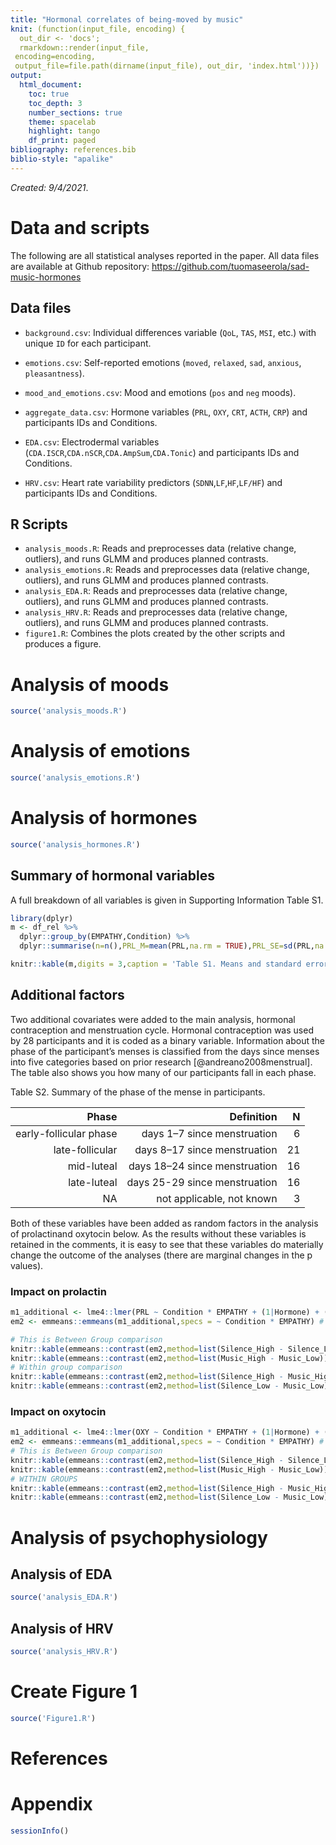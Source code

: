 ```yaml
---
title: "Hormonal correlates of being-moved by music"
knit: (function(input_file, encoding) {
  out_dir <- 'docs';
  rmarkdown::render(input_file,
 encoding=encoding,
 output_file=file.path(dirname(input_file), out_dir, 'index.html'))})
output: 
  html_document:
    toc: true
    toc_depth: 3
    number_sections: true
    theme: spacelab
    highlight: tango
    df_print: paged
bibliography: references.bib
biblio-style: "apalike"
---
```


_Created: 9/4/2021_.

# Data and scripts 

The following are all statistical analyses reported in the paper. All data files are available at Github repository: [https://github.com/tuomaseerola/sad-music-hormones](https://github.com/tuomaseerola/sad-music-hormones)

## Data files
* `background.csv`: Individual differences variable (`QoL`, `TAS`, `MSI`, etc.) with unique `ID` for each participant.
* `emotions.csv`: Self-reported emotions (`moved`, `relaxed`, `sad`, `anxious`, `pleasantness`).
* `mood_and_emotions.csv`: Mood and emotions (`pos` and `neg` moods).
* `aggregate_data.csv`: Hormone variables (`PRL`, `OXY`, `CRT`, `ACTH`, `CRP`) and participants IDs and Conditions.

* `EDA.csv`: Electrodermal variables (`CDA.ISCR`,`CDA.nSCR`,`CDA.AmpSum`,`CDA.Tonic`) and participants IDs and Conditions.
* `HRV.csv`: Heart rate variability predictors (`SDNN`,`LF`,`HF`,`LF/HF`) and participants IDs and Conditions.

## R Scripts

* `analysis_moods.R`: Reads and preprocesses data (relative change, outliers), and runs GLMM and produces planned contrasts.
* `analysis_emotions.R`: Reads and preprocesses data (relative change, outliers), and runs GLMM and produces planned contrasts. 
* `analysis_EDA.R`: Reads and preprocesses data (relative change, outliers), and runs GLMM and produces planned contrasts.
* `analysis_HRV.R`: Reads and preprocesses data (relative change, outliers), and runs GLMM and produces planned contrasts.
* `figure1.R`: Combines the plots created by the other scripts and produces a figure.

# Analysis of moods

```r
source('analysis_moods.R')
```

# Analysis of emotions

```r
source('analysis_emotions.R')
```

# Analysis of hormones

```r
source('analysis_hormones.R')
```

## Summary of hormonal variables

A full breakdown of all variables is given in Supporting Information Table S1.

```r

library(dplyr)
m <- df_rel %>%
  dplyr::group_by(EMPATHY,Condition) %>%
  dplyr::summarise(n=n(),PRL_M=mean(PRL,na.rm = TRUE),PRL_SE=sd(PRL,na.rm = TRUE)/sqrt(n), OXY_M=mean(OXY,na.rm = TRUE),OXY_SE=sd(OXY,na.rm = TRUE)/sqrt(n), CRT_M=mean(CRT,na.rm = TRUE),CRT_SE=sd(CRT,na.rm = TRUE)/sqrt(n), ACTH_M=mean(ACTH,na.rm = TRUE),ACTH_SE=sd(ACTH,na.rm = TRUE)/sqrt(n), CRP_M=mean(CRP,na.rm = TRUE),CRP_SE=sd(CRP,na.rm = TRUE)/sqrt(n))

knitr::kable(m,digits = 3,caption = 'Table S1. Means and standard errors of all hormone markers.')

```

## Additional factors

Two additional covariates were added to the main analysis, hormonal contraception and menstruation cycle. Hormonal contraception was used by 28 participants and it is coded as a binary variable. Information about the phase of the participant's menses is classified from the days since menses into five categories based on prior research [@andreano2008menstrual]. The table also shows you how many of our participants fall in each phase.

Table S2. Summary of the phase of the mense in participants.

| Phase | Definition | N |
|------:|-----------:|--:|
| early-follicular phase | days 1–7 since menstruation| 6 |
| late-follicular | days 8–17 since menstruation| 21 |
| mid-luteal |days 18–24 since menstruation| 16 |
| late-luteal |days 25-29 since menstruation| 16 |
| NA |not applicable, not known| 3 |

Both of these variables have been added as random factors in the analysis of prolactinand oxytocin below. As the results without these variables is retained in the comments, it is easy to see that these variables do materially change the outcome of the analyses (there are marginal changes in the p values).

### Impact on prolactin

```r
m1_additional <- lme4::lmer(PRL ~ Condition * EMPATHY + (1|Hormone) + (1|MenstPhase) + (1|ID) + (1|Session), data=df_rel) # relative
em2 <- emmeans::emmeans(m1_additional,specs = ~ Condition * EMPATHY) #

# This is Between Group comparison                                     estimate     SE df t.ratio p.value
knitr::kable(emmeans::contrast(em2,method=list(Silence_High - Silence_Low)))#    -2.39 1.73 71.8 -1.381  0.1716 
knitr::kable(emmeans::contrast(em2,method=list(Music_High - Music_Low)))    #    -4.25 1.73 71.8 -2.454  0.0166  
# Within group comparison 
knitr::kable(emmeans::contrast(em2,method=list(Silence_High - Music_High))) #       2.3 0.727 59 3.168   0.0024 
knitr::kable(emmeans::contrast(em2,method=list(Silence_Low - Music_Low)))   #     0.445 0.751 59 0.592   0.5562
```

### Impact on oxytocin
```r
m1_additional <- lme4::lmer(OXY ~ Condition * EMPATHY + (1|Hormone) + (1|MenstPhase) + (1|ID) + (1|Session), data=df_rel) # relative
em2 <- emmeans::emmeans(m1_additional,specs = ~ Condition * EMPATHY) #
# This is Between Group comparison                                     estimate     SE df t.ratio p.value
knitr::kable(emmeans::contrast(em2,method=list(Silence_High - Silence_Low)))#   3.16 4.4 104 0.717   0.4750 
knitr::kable(emmeans::contrast(em2,method=list(Music_High - Music_Low)))    #  -9.7 4.4 104 -2.205  0.0297
# WITHIN GROUPS
knitr::kable(emmeans::contrast(em2,method=list(Silence_High - Music_High))) #  8.03 3.39 59.1 2.370   0.0211 
knitr::kable(emmeans::contrast(em2,method=list(Silence_Low - Music_Low)))   # -4.83 3.5 59.1 -1.381  0.1724
```

# Analysis of psychophysiology

## Analysis of EDA

```r
source('analysis_EDA.R')
```

## Analysis of HRV

```r
source('analysis_HRV.R')
```

# Create Figure 1

```r
source('Figure1.R')
```

# References

<div id="refs"></div>


# Appendix

```r
sessionInfo()
```

